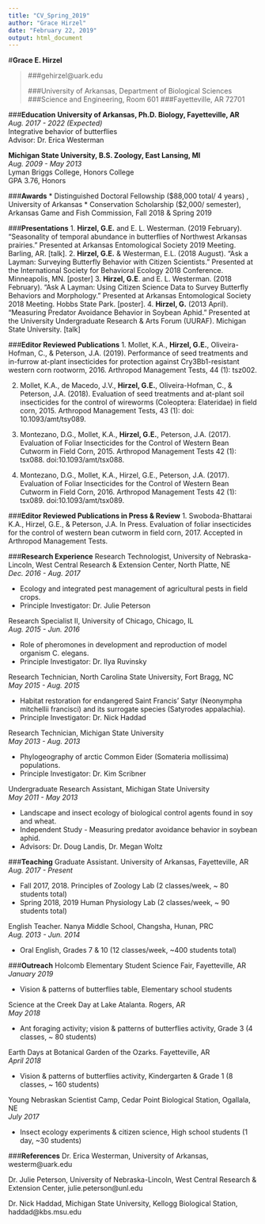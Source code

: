 ---
title: "CV_Spring_2019"
author: "Grace Hirzel"
date: "February 22, 2019"
output: html_document
---
#**Grace E. Hirzel**

>###gehirzel@uark.edu
>
>###University of Arkansas, Department of Biological Sciences
>###Science and Engineering, Room 601
>###Fayetteville, AR 72701

###**Education**
**University of Arkansas, Ph.D. Biology, Fayetteville, AR**  
_Aug. 2017 - 2022 (Expected)_  
Integrative behavior of butterflies  
Advisor: Dr. Erica Westerman  

**Michigan State University, B.S. Zoology, East Lansing, MI**  
_Aug. 2009 - May 2013_  
Lyman Briggs College, Honors College  
GPA 3.76, Honors  

###**Awards**
* Distinguished Doctoral Fellowship ($88,000 total/ 4 years)	, University of Arkansas
* Conservation Scholarship ($2,000/ semester), Arkansas Game and Fish Commission, Fall 2018 & Spring 2019

###**Presentations**
1. **Hirzel, G.E.** and E. L. Westerman. (2019 February). "Seasonality of temporal abundance in butterflies of Northwest Arkansas prairies." Presented at Arkansas Entomological Society 2019 Meeting. Barling, AR. [talk].
2. **Hirzel, G.E.** & Westerman, E.L. (2018 August). "Ask a Layman: Surveying Butterfly Behavior with Citizen Scientists." Presented at the International Society for Behavioral Ecology 2018 Conference. Minneapolis, MN. [poster]
3. **Hirzel, G.E**. and E. L. Westerman. (2018 February). "Ask A Layman: Using Citizen Science Data to Survey Butterfly Behaviors and Morphology." Presented at Arkansas Entomological Society 2018 Meeting. Hobbs State Park. [poster].
4. **Hirzel, G.** (2013 April). "Measuring Predator Avoidance Behavior in Soybean Aphid." Presented at the University Undergraduate Research & Arts Forum (UURAF). Michigan State University. [talk]

###**Editor Reviewed Publications**
1. Mollet, K.A., **Hirzel, G.E.**, Oliveira-Hofman, C., & Peterson, J.A. (2019). Performance of seed treatments and in-furrow at-plant insecticides for protection against Cry3Bb1-resistant western corn rootworm, 2016. Arthropod Management Tests, 44 (1): tsz002.   

2. Mollet, K.A., de Macedo, J.V., **Hirzel, G.E.**, Oliveira-Hofman, C., & Peterson, J.A. (2018). Evaluation of seed treatments and at-plant soil insecticides for the control of wireworms (Coleoptera: Elateridae) in field corn, 2015. Arthropod Management Tests, 43 (1): doi: 10.1093/amt/tsy089.

3. Montezano, D.G., Mollet, K.A., **Hirzel, G.E.**, Peterson, J.A. (2017). Evaluation of Foliar Insecticides for the Control of Western Bean Cutworm in Field Corn, 2015.  Arthropod Management Tests 42 (1): tsx088. doi:10.1093/amt/tsx088.

3.	Montezano, D.G., Mollet, K.A., Hirzel, G.E., Peterson, J.A. (2017). Evaluation of Foliar Insecticides for the Control of Western Bean Cutworm in Field Corn, 2016.  Arthropod Management Tests 42 (1): tsx089. doi:10.1093/amt/tsx089.


###**Editor Reviewed Publications in Press & Review**
1.	Swoboda-Bhattarai K.A., Hirzel, G.E., & Peterson, J.A. In Press. Evaluation of foliar insecticides for the control of western bean cutworm in field corn, 2017. Accepted in Arthropod Management Tests.

###**Research Experience**
Research Technologist, University of Nebraska-Lincoln, West Central Research & Extension Center, North Platte, NE   	
_Dec. 2016 - Aug. 2017_ 

* Ecology and integrated pest management of agricultural pests in field crops.
* Principle Investigator: Dr. Julie Peterson

Research Specialist II, University of Chicago, Chicago, IL  
_Aug. 2015 - Jun. 2016_  

*  Role of pheromones in development and reproduction of model organism C. elegans. 
*  Principle Investigator: Dr. Ilya Ruvinsky

Research Technician, North Carolina State University, Fort Bragg, NC   
_May 2015 - Aug. 2015_

* Habitat restoration for endangered Saint Francis' Satyr (Neonympha mitchellii francisci) and its surrogate species (Satyrodes appalachia). 
* Principle Investigator: Dr. Nick Haddad

Research Technician, Michigan State University  
_May 2013 - Aug. 2013_  

* Phylogeography of arctic Common Eider (Somateria mollissima) populations. 
* Principle Investigator: Dr. Kim Scribner

Undergraduate Research Assistant, Michigan State University  
_May 2011 - May 2013_  

*	Landscape and insect ecology of biological control agents found in soy and wheat.
*	Independent Study - Measuring predator avoidance behavior in soybean aphid. 
*	Advisors: Dr. Doug Landis, Dr. Megan Woltz

###**Teaching** 
Graduate Assistant. University of Arkansas, Fayetteville, AR  
_Aug. 2017 - Present_  

* Fall 2017, 2018. Principles of Zoology Lab (2 classes/week, ~ 80 students total)
* Spring 2018, 2019 Human Physiology Lab (2 classes/week, ~ 90 students total)

English Teacher. Nanya Middle School, Changsha, Hunan, PRC  
_Aug. 2013 - Jun. 2014_  

*	Oral English, Grades 7 & 10 (12 classes/week, ~400 students total)

###**Outreach**
Holcomb Elementary Student Science Fair, Fayetteville, AR  
_January 2019_

*	Vision & patterns of butterflies table, Elementary school students 

Science at the Creek Day at Lake Atalanta. Rogers, AR  
_May 2018_

*	Ant foraging activity; vision & patterns of butterflies activity, Grade 3 (4 classes, ~ 80 students)

Earth Days at Botanical Garden of the Ozarks. Fayetteville, AR  
_April 2018_

*	Vision & patterns of butterflies activity, Kindergarten & Grade 1 (8 classes, ~ 160 students)

Young Nebraskan Scientist Camp, Cedar Point Biological Station, Ogallala, NE  	
_July 2017_

*	Insect ecology experiments & citizen science, High school students (1 day, ~30 students)

###**References**
Dr. Erica Westerman, University of Arkansas,  westerm@uark.edu

Dr. Julie Peterson, University of Nebraska-Lincoln, West Central Research & Extension Center, julie.peterson@unl.edu

Dr. Nick Haddad, Michigan State University, Kellogg Biological Station, haddad@kbs.msu.edu

 
 
 
 